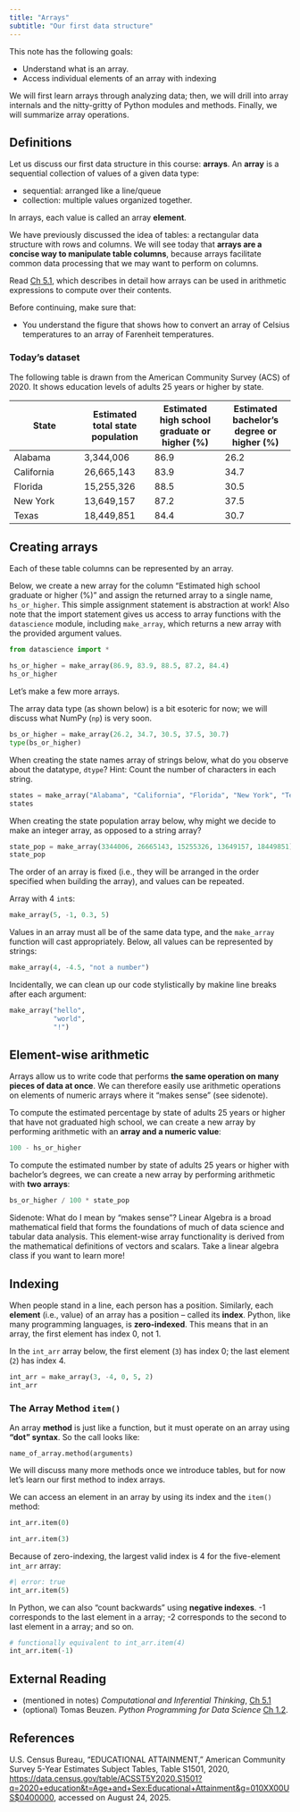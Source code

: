 ```yaml
---
title: "Arrays"
subtitle: "Our first data structure"
---
```


This note has the following goals:

* Understand what is an array.
* Access individual elements of an array with indexing

We will first learn arrays through analyzing data; then, we will drill into array internals and the nitty-gritty of Python modules and methods. Finally, we will summarize array operations.

## Definitions

Let us discuss our first data structure in this course: **arrays**. An **array** is a sequential collection of values of a given data type:

* sequential: arranged like a line/queue
* collection: multiple values organized together. 

In arrays, each value is called an array **element**.

We have previously discussed the idea of tables: a rectangular data structure with rows and columns. We will see today that **arrays are a concise way to manipulate table columns**, because arrays facilitate common data processing that we may want to perform on columns.

::: {.callout-note title="Read _Inferential Thinking_"}
 Read [Ch 5.1](https://inferentialthinking.com/chapters/05/1/Arrays.html), which describes in detail how arrays can be used in arithmetic expressions to compute over their contents.
 
 Before continuing, make sure that:
 
 * You understand the figure that shows how to convert an array of Celsius temperatures to an array of Farenheit temperatures.
 
:::

### Today's dataset

The following table is drawn from the American Community Survey (ACS) of 2020. It shows education levels of adults 25 years or higher by state.
  
| State | Estimated total state population |Estimated high school graduate or higher (%) | Estimated bachelor's degree or higher (%) |
| --- | --- | --- | --- |
| Alabama | 3,344,006 | 86.9 | 26.2 |
| California | 26,665,143 | 83.9 | 34.7 |
| Florida | 15,255,326 | 88.5 | 30.5 |
| New York | 13,649,157 | 87.2 | 37.5 |
| Texas  | 18,449,851 | 84.4 | 30.7 |

## Creating arrays

Each of these table columns can be represented by an array.

Below, we create a new array for the column "Estimated high school graduate or higher (%)" and assign the returned array to a single name, `hs_or_higher`. This simple assignment statement is abstraction at work! Also note that the import statement gives us access to array functions with the `datascience` module, including `make_array`, which returns a new array with the provided argument values. 

```python
from datascience import *

hs_or_higher = make_array(86.9, 83.9, 88.5, 87.2, 84.4)
hs_or_higher
```

Let's make a few more arrays.

The array data type (as shown below) is a bit esoteric for now; we will discuss what NumPy (`np`) is very soon.

```python
bs_or_higher = make_array(26.2, 34.7, 30.5, 37.5, 30.7)
type(bs_or_higher)
```

When creating the state names array of strings below, what do you observe about the datatype, `dtype`? Hint: Count the number of characters in each string.

```python
states = make_array("Alabama", "California", "Florida", "New York", "Texas")
states
```

When creating the state population array below, why might we decide to make an integer array, as opposed to a string array?
```python
state_pop = make_array(3344006, 26665143, 15255326, 13649157, 18449851)
state_pop
```

::: {.callout-note title="More array details" collapse="true"}
The order of an array is fixed (i.e., they will be arranged in the order specified when building the array), and values can be repeated.

Array with 4 `int`s:

```python
make_array(5, -1, 0.3, 5)
```

Values in an array must all be of the same data type, and the `make_array` function will cast appropriately. Below, all values can be represented by strings:

```python
make_array(4, -4.5, "not a number")
```

Incidentally, we can clean up our code stylistically by makine line breaks after each argument:

```python
make_array("hello",
           "world",
           "!")
```
:::

## Element-wise arithmetic

Arrays allow us to write code that performs **the same operation on many pieces of data at once**. We can therefore easily use arithmetic operations on elements of numeric arrays where it "makes sense" (see sidenote).

To compute the estimated percentage by state of adults 25 years or higher that have not graduated high school, we can create a new array by performing arithmetic with an **array and a numeric value**:

```python
100 - hs_or_higher
```

To compute the estimated number by state of adults 25 years or higher with bachelor's degrees, we can create a new array by performing arithmetic with **two arrays**:

```python
bs_or_higher / 100 * state_pop
```

Sidenote: What do I mean by "makes sense"? Linear Algebra is a broad mathematical field that forms the foundations of much of data science and tabular data analysis. This element-wise array functionality is derived from the mathematical definitions of vectors and scalars. Take a linear algebra class if you want to learn more!

## Indexing

When people stand in a line, each person has a position. Similarly, each **element** (i.e., value) of an array has a position – called its **index**. Python, like many programming languages, is **zero-indexed**. This means that in an array, the first element has index 0, not 1.

In the `int_arr` array below, the first element (`3`) has index 0; the last element (`2`) has index 4.
```python
int_arr = make_array(3, -4, 0, 5, 2)
int_arr
```

### The Array Method `item()`

An array **method** is just like a function, but it must operate on an array using **"dot" syntax**. So the call looks like:

```
name_of_array.method(arguments)
```

We will discuss many more methods once we introduce tables, but for now let's learn our first method to index arrays.

We can access an element in an array by using its index and the `item()` method:

```python
int_arr.item(0)
```


```python
int_arr.item(3)
```

Because of zero-indexing, the largest valid index is 4 for the five-element `int_arr` array:
```python
#| error: true
int_arr.item(5)
```

In Python, we can also “count backwards” using **negative indexes**. -1 corresponds to the last element in a array; -2 corresponds to the second to last element in a array; and so on.

```python
# functionally equivalent to int_arr.item(4)
int_arr.item(-1)
```


## External Reading

* (mentioned in notes) _Computational and Inferential Thinking_, [Ch 5.1](https://inferentialthinking.com/chapters/05/1/Arrays.html)
* (optional) Tomas Beuzen. _Python Programming for Data Science_ [Ch 1.2](https://www.tomasbeuzen.com/python-programming-for-data-science/chapters/chapter1-basics.html#basic-python-data-types).

## References

U.S. Census Bureau, "EDUCATIONAL ATTAINMENT," American Community Survey 5-Year Estimates Subject Tables, Table S1501, 2020, <https://data.census.gov/table/ACSST5Y2020.S1501?q=2020+education&t=Age+and+Sex:Educational+Attainment&g=010XX00US$0400000>, accessed on August 24, 2025.